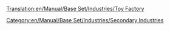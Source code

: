 [[Translation:en/Manual/Base Set/Industries/Toy Factory]]
{{en/Manual/Base Set/Industries/Industries|Image=[[File:en/Manual/Base Set/Industries/ToyFactory.png]]
|name=Toy Factory
|climates=[[en/Manual/Climates]]
|accepts=[[en/Manual/Base Set/Cargos/Plastic]], [[en/Manual/Base Set/Cargos/Batteries]]
|produces=[[en/Manual/Base Set/Cargos/Toys]]
|notes=Not present in other [[en/Manual/Climates]].
}}
[[Category:en/Manual/Base Set/Industries/Secondary Industries]]